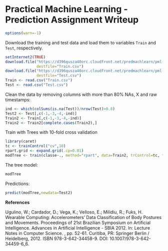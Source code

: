 Practical Machine Learning - Prediction Assignment Writeup
========================================================
```r
options(warn=-1)
```


Download the training and test data and load them to variables `Train` and `Test`, respectively.
```r
setInternet2(TRUE)
download.file("https://d396qusza40orc.cloudfront.net/predmachlearn/pml-training.csv", 
              destfile="Train.csv")
download.file("https://d396qusza40orc.cloudfront.net/predmachlearn/pml-testing.csv",
              destfile="Test.csv")
Train <- read.csv("Train.csv")
Test <- read.csv("Test.csv")
```

Clean the data by removing columns with more than 80% NAs, X and raw timestamps:
```r
ind <- which(colSums(is.na(Test))/nrow(Test)>0.8)
Test2 <- Test[,c(-1,-3,-4,-ind)]
Train2 <- Train[,c(-1,-3,-4,-ind)]
Train2 <- Train2[complete.cases(Train2),]
```

Train with Trees with 10-fold cross validation
```r
library(caret)
tc <- trainControl("cv",10)
rpart.grid <- expand.grid(.cp=0.01)
modTree <- train(classe~., method="rpart", data=Train2, trControl=tc, tuneGrid=rpart.grid)
```

The tree model:
```r
modTree
```


Predictions:
```r
predict(modTree,newdata=Test2)
```




**References**

Ugulino, W.; Cardador, D.; Vega, K.; Velloso, E.; Milidiu, R.; Fuks, H. Wearable Computing: Accelerometers' Data Classification of Body Postures and Movements. Proceedings of 21st Brazilian Symposium on Artificial Intelligence. Advances in Artificial Intelligence - SBIA 2012. In: Lecture Notes in Computer Science. , pp. 52-61. Curitiba, PR: Springer Berlin / Heidelberg, 2012. ISBN 978-3-642-34458-9. DOI: 10.1007/978-3-642-34459-6_6. 